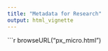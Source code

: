 ```yaml
---
title: "Metadata for Research"
output: html_vignette
---
```


```r
browseURL("px_micro.html")

